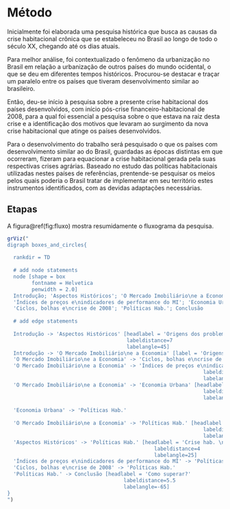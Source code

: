 # Método {#metodo}

Inicialmente foi elaborada uma pesquisa histórica que busca as causas da crise 
habitacional crônica que se estabeleceu no Brasil ao longo de todo o século XX,
chegando até os dias atuais.

Para melhor análise, foi contextualizado o fenômeno da urbanização no Brasil em
relação a urbanização de outros países do mundo ocidental, o que se deu em
diferentes tempos históricos. Procurou-se destacar e traçar um paralelo entre os
países que tiveram desenvolvimento similar ao brasileiro.

Então, deu-se início à pesquisa sobre a presente crise habitacional dos países
desenvolvidos, com início pós-crise financeiro-habitacional de 2008, para a
qual foi essencial a pesquisa sobre o que estava na raiz desta crise e a 
identificação dos motivos que levaram ao surgimento da nova crise habitacional
que atinge os países desenvolvidos.



Para o desenvolvimento do trabalho será pesquisado o que os países com
desenvolvimento similar ao do Brasil, guardadas as épocas distintas em que
ocorreram, fizeram para equacionar a crise habitacional gerada pela suas
respectivas crises agrárias. Baseado no estudo das políticas habitacionais
utilizadas nestes países de referências, prentende-se pesquisar os meios pelos
quais poderia o Brasil tratar de implementar em seu território estes
instrumentos identificados, com as devidas adaptações necessárias.

## Etapas

A figura\@ref(fig:fluxo) mostra resumidamente o fluxograma da pesquisa.

```r
grViz("
digraph boxes_and_circles{
  
  rankdir = TD
  
  # add node statements
  node [shape = box
        fontname = Helvetica
        penwidth = 2.0]
  Introdução; 'Aspectos Históricos'; 'O Mercado Imobiliário\ne a Economia'; 
  'Índices de preços e\nindicadores de performance do MI'; 'Economia Urbana';
  'Ciclos, bolhas e\ncrise de 2008'; 'Políticas Hab.'; Conclusão
  
  # add edge statements
  
  Introdução -> 'Aspectos Históricos' [headlabel = 'Origens dos problemas\n hab. crônicos:\nQuestão Agrária'
                                       labeldistance=7 
                                       labelangle=45]
  Introdução -> 'O Mercado Imobiliário\ne a Economia' [label = 'Origens dos problemas\n hab. atuais']
  'O Mercado Imobiliário\ne a Economia' -> 'Ciclos, bolhas e\ncrise de 2008' [label = 'Como evitar\nnovas crises?\n(Demanda)']
  'O Mercado Imobiliário\ne a Economia' -> 'Índices de preços e\nindicadores de performance do MI' [headlabel = 'Como prever\nnovas crises?'
                                                                labeldistance=5
                                                                labelangle=45]
  'O Mercado Imobiliário\ne a Economia' -> 'Economia Urbana' [headlabel = 'Como evitar\nnovas crises?\n(Oferta)'
                                                                labeldistance=5
                                                                labelangle=0]
                                                                
  'Economia Urbana' -> 'Políticas Hab.'
  
  'O Mercado Imobiliário\ne a Economia' -> 'Políticas Hab.' [headlabel = 'Novas crises\nhab.'
                                                                labeldistance=6
                                                                labelangle=-25]
  'Aspectos Históricos' -> 'Políticas Hab.' [headlabel = 'Crise hab. \ncrônica'
                                                labeldistance=4
                                                labelangle=25]
  'Índices de preços e\nindicadores de performance do MI' -> 'Políticas Hab.'
  'Ciclos, bolhas e\ncrise de 2008' -> 'Políticas Hab.'
  'Políticas Hab.' -> Conclusão [headlabel = 'Como superar?'
                                      labeldistance=5.5
                                      labelangle=-65]
}
")
```